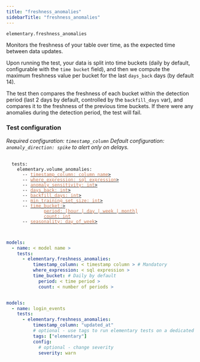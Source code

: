 ```yaml
---
title: "freshness_anomalies"
sidebarTitle: "freshness_anomalies"
---
```


`elementary.freshness_anomalies`

Monitors the freshness of your table over time, as the expected time between data updates.

Upon running the test, your data is split into time buckets (daily by default, configurable with the `time bucket` field), 
and then we compute the maximum freshness value per bucket for the last `days_back` days (by default 14).

The test then compares the freshness of each bucket within the detection period (last 2 days by default, controlled by the
`backfill_days` var), and compares it to the freshness of the previous time buckets.
If there were any anomalies during the detection period, the test will fail.


### Test configuration

_Required configuration: `timestamp_column`_
_Default configuration: `anomaly_direction: spike` to alert only on delays._

<pre>
 <code>
  tests:
    elementary.volume_anomalies:
      -- <a href="/guides/anomaly-detection-configuration/timestamp-column"><font color="#CD7D55">timestamp_column: column name</font>></a>
      -- <a href="/guides/anomaly-detection-configuration/where-expression"><font color="#CD7D55">where_expression: sql expression</font>></a>
      -- <a href="/guides/anomaly-detection-configuration/anomaly-sensitivity"><font color="#CD7D55">anomaly_sensitivity: int</font>></a>
      -- <a href="/guides/anomaly-detection-configuration/days-back"><font color="#CD7D55">days_back: int</font>></a>
      -- <a href="/guides/anomaly-detection-configuration/backfill-days"><font color="#CD7D55">backfill_days: int</font>></a>
      -- <a href="/guides/anomaly-detection-configuration/min-training-set-size"><font color="#CD7D55">min_training_set_size: int</font>></a>
      -- <a href="/guides/anomaly-detection-configuration/time-bucket"><font color="#CD7D55">time_bucket:</font>></a>
        &nbsp;&nbsp&nbsp;&nbsp;&nbsp; <a href="/guides/anomaly-detection-configuration/time-bucket"><font color="#CD7D55">period: [hour | day | week | month]</font></a>
        &nbsp;&nbsp&nbsp;&nbsp;&nbsp; <a href="/guides/anomaly-detection-configuration/time-bucket"><font color="#CD7D55">count: int</font></a>
      -- <a href="/guides/anomaly-detection-configuration/seasonality"><font color="#CD7D55">seasonality: day_of_week</font>></a>
 </code>
</pre>


<RequestExample>

```yml Models

models:
  - name: < model name >
    tests:
      - elementary.freshness_anomalies:
          timestamp_column: < timestamp column > # Mandatory
          where_expression: < sql expression >
          time_bucket: # Daily by default
            period: < time period >
            count: < number of periods >
```

```yml Models example

models:
  - name: login_events
    tests:
      - elementary.freshness_anomalies:
          timestamp_column: "updated_at"
          # optional - use tags to run elementary tests on a dedicated run
          tags: ["elementary"]
          config:
            # optional - change severity
            severity: warn
```

</RequestExample>